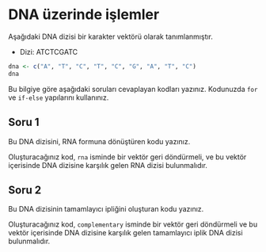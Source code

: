 # DNA üzerinde işlemler {#sec-odev-dna-islemler}

Aşağıdaki DNA dizisi bir karakter vektörü olarak tanımlanmıştır.

+ Dizi: ATCTCGATC

```r
dna <- c("A", "T", "C", "T", "C", "G", "A", "T", "C")
dna
```

Bu bilgiye göre aşağıdaki soruları cevaplayan kodları yazınız. Kodunuzda `for` ve `if-else` yapılarını kullanınız.

## Soru 1

Bu DNA dizisini, RNA formuna dönüştüren kodu yazınız.

Oluşturacağınız kod, `rna` isminde bir vektör geri döndürmeli, ve bu vektör içerisinde DNA dizisine karşılık gelen RNA dizisi bulunmalıdır. 

## Soru 2

Bu DNA dizisinin tamamlayıcı ipliğini oluşturan kodu yazınız. 

Oluşturacağınız kod, `complementary` isminde bir vektör geri döndürmeli ve bu vektör içerisinde DNA dizisine karşılık gelen tamamlayıcı iplik DNA dizisi bulunmalıdır. 